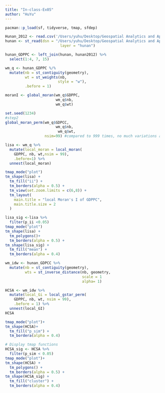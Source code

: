 ```yaml
---
title: "In-class-Ex05"
author: "HuYu"
---
```


```r
pacman::p_load(sf, tidyverse, tmap, sfdep)
```

```r
Hunan_2012 <- read.csv('/Users/yuhu/Desktop/Geospatial Analytics and Applications/Hands-on Ex05/data/aspatial/Hunan_2012.csv') 
hunan <- st_read(dsn = "/Users/yuhu/Desktop/Geospatial Analytics and Applications/Hands-on Ex05/data/geospatial", 
                         layer = "hunan")
```

```r
hunan_GDPPC <- left_join(hunan, hunan2012) %>%
  select(1:4, 7, 15)
```

```r
wm_q <- hunan_GDPPC %/%
  mutate(nb = st_contiguity(geometry),
         wt = st_weights(nb,
                        style = "w"),
         .before = 1)
```

```r
moranI <- global_moran(wm_q$GDPPC,
                       wm_q$nb,
                       wm_q$wt)
```

```r
set.seed(1234)
#step2
global_moran_perm(wm_q$GDPCC,
                       wm_q$nb,
                        wm_q$wt,
                  nsim=99) #compared to 999 times, no much variations at all
```

```r
lisa <- wm_q %>%
  mutate(local_moran = local_moran(
    GDPPC, nb, wt,nsim = 99),
    .before=1) %>%
  unnest(local_moran)
```

```r
tmap_mode("plot")
tm_shape(lisa) + 
  tm_fill("ii") +
  tm_borders(alpha = 0.5) +
  tm_view(set.zoom.limits = c(6,8)) +
  tm_layout(
    main.title = "local Moran's I of GDPPC",
    main.title.size = 2
  )
```

```r
lisa_sig <-lisa %>%
  filter(p_ii <0.05)
tmap_mode("plot")
tm_shape(lisa) +
  tm_polygons()+
  tm_borders(alpha = 0.5) +
tm_shape(lisa_sig) +
  tm_fill("mean") +
  tm_borders(alpha = 0.4)
```

```r
wm_idw <- hunan_GDPCC %>%
  mutate(nb = st_contiguity(geometry),
         wts = st_inverse_distance(nb, geometry,
                                   scale = 1
                                   alpha= 1)
```

```r
HCSA <- wm_idw %>%
  mutate(local_Gi = local_gstar_perm(
    GDPPC, nb, wt, nsim = 99),
    .before = 1) %>%
  unnest(local_GI)
HCSA
```

```r
tmap_mode("plot")+
tm_shape(HCSA)+
  tm_fill("p_sim") + 
  tm_bordera(alpha = 0.4)
```

```r
# Display tmap functions
HCSA_sig <- HCSA %>%
  filter(p_sim < 0.05)
tmap_mode("plot")+
tm_shape(HCSA) +
  tm_polygons() +
  tm_borders(alpha = 0.5) +
tm_shape(HCSA_sig) +
  tm_fill("cluster") +
  tm_borders(alpha = 0.4)
```
